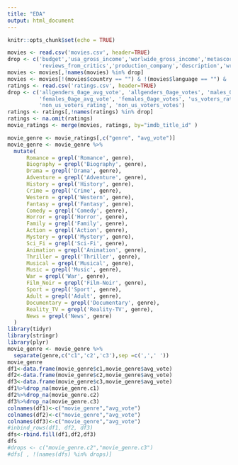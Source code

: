 ```yaml
---
title: "EDA"
output: html_document
---
```


```r
knitr::opts_chunk$set(echo = TRUE)
```


```r
movies <- read.csv('movies.csv', header=TRUE)
drop <- c('budget','usa_gross_income','worlwide_gross_income','metascore','reviews_from_users',
          'reviews_from_critics','production_company','description','writer')
movies <- movies[,!names(movies) %in% drop]
movies <- movies[!(movies$country == "") & !(movies$language == "") & !(movies$director == "") & !(movies$actors == ""),]
ratings <- read.csv('ratings.csv', header=TRUE)
drop <- c('allgenders_0age_avg_vote', 'allgenders_0age_votes', 'males_0age_avg_vote', 'males_0age_votes',
          'females_0age_avg_vote', 'females_0age_votes', 'us_voters_rating', 'us_voters_votes', 
          'non_us_voters_rating', 'non_us_voters_votes')
ratings <- ratings[,!names(ratings) %in% drop]
ratings <- na.omit(ratings)
movie_ratings <- merge(movies, ratings, by="imdb_title_id" )

```


```r
movie_genre <- movie_ratings[,c("genre", "avg_vote")]
movie_genre <- movie_genre %>%
  mutate(
      Romance = grepl('Romance', genre),
      Biography = grepl('Biography', genre),
      Drama = grepl('Drama', genre),
      Adventure = grepl('Adventure', genre),
      History = grepl('History', genre),
      Crime = grepl('Crime', genre),
      Western = grepl('Western', genre),
      Fantasy = grepl('Fantasy', genre),
      Comedy = grepl('Comedy', genre),
      Horror = grepl('Horror', genre),
      Family = grepl('Family', genre),
      Action = grepl('Action', genre),
      Mystery = grepl('Mystery', genre),
      Sci_Fi = grepl('Sci-Fi', genre),
      Animation = grepl('Animation', genre),
      Thriller = grepl('Thriller', genre),
      Musical = grepl('Musical', genre),
      Music = grepl('Music', genre),
      War = grepl('War', genre),
      Film_Noir = grepl('Film-Noir', genre),
      Sport = grepl('Sport', genre),
      Adult = grepl('Adult', genre),
      Documentary = grepl('Documentary', genre),
      Reality_TV = grepl('Reality-TV', genre),
      News = grepl('News', genre)
  )
library(tidyr)
library(stringr)
library(plyr)
movie_genre <- movie_genre %>%
  separate(genre,c("c1",'c2','c3'),sep =c(',',' '))
movie_genre
df1<-data.frame(movie_genre$c1,movie_genre$avg_vote)
df2<-data.frame(movie_genre$c2,movie_genre$avg_vote)
df3<-data.frame(movie_genre$c3,movie_genre$avg_vote)
df1%>%drop_na(movie_genre.c1)
df2%>%drop_na(movie_genre.c2)
df3%>%drop_na(movie_genre.c3)
colnames(df1)<-c("movie_genre","avg_vote")
colnames(df2)<-c("movie_genre","avg_vote")
colnames(df3)<-c("movie_genre","avg_vote")
#inbind_rows(df1, df2, df3)
dfs<-rbind.fill(df1,df2,df3)
dfs
#drops <- c("movie_genre.c2","movie_genre.c3")
#dfs[ , !(names(dfs) %in% drops)]
```